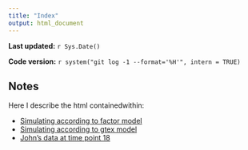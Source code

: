 ```yaml
---
title: "Index"
output: html_document
---
```



**Last updated:** `r Sys.Date()`

**Code version:** `r system("git log -1 --format='%H'", intern = TRUE)`

## Notes
Here I describe the html containedwithin:

* [Simulating according to factor model](factorsim/fullsim.html)
* [Simulating according to gtex model](gtexsimulations/gtexsimulationsscript.html)
* [John's data at time point 18](../john/withbatchcorrects2.html)

